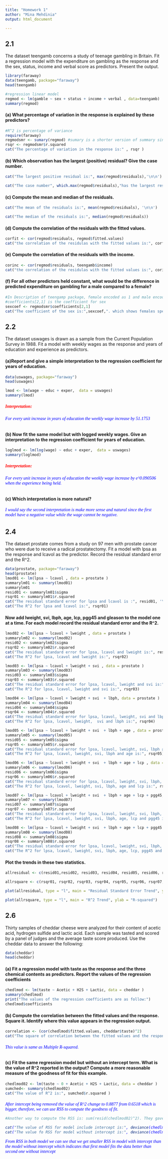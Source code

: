 ---
title: "Homework 1"
author: "Mina Mehdinia"
output: html_document

---
## 2.1
The dataset teengamb concerns a study of teenage gambling in Britain. Fit a
regression model with the expenditure on gambling as the response and the sex,
status, income and verbal score as predictors. Present the output.
```{r echo=FALSE}
library(faraway)
data(teengamb, package="faraway")
head(teengamb)

```

```{r echo=FALSE}
#regression linear model
regmod <- lm(gamble ~ sex + status + income + verbal , data=teengamb)
summary(regmod)
```
#### (a) What percentage of variation in the response is explained by these predictors?
```{r echo=FALSE}
#R^2 is percentage of variance 
require(faraway)
regmodsmr <- sumary(regmod) #sumary is a shorter version of summary since there is lot of regression output
rsqr <- regmodsmr$r.squared
cat("The percentage of variation in the response is:" , rsqr )
```
#### (b) Which observation has the largest (positive) residual? Give the case number.
```{r echo=FALSE}
cat("The largest positive residual is:", max(regmod$residuals),'\n\n')

cat("The case number", which.max(regmod$residuals),"has the largest residual") 

```

#### (c) Compute the mean and median of the residuals.
```{r echo=FALSE}
cat("The mean of the residuals is:", mean(regmod$residuals), '\n\n')

cat("The median of the residuals is:", median(regmod$residuals))
```
#### (d) Compute the correlation of the residuals with the fitted values.
```{r echo=FALSE}
corfit <- cor(regmod$residuals, regmod$fitted.values)
cat("the correlation of the residulas with the fitted values is:", corfit)
```

#### (e) Compute the correlation of the residuals with the income.
```{r echo=FALSE}
corinc <- cor(regmod$residuals, teengamb$income)
cat("the correlation of the residulas with the fitted values is:", corinc)
```
#### (f) For all other predictors held constant, what would be the difference in predicted expenditure on gambling for a male compared to a female? 
```{r echo=FALSE}
#In Description of teengamp package, female encoded as 1 and male encoded as 0.
#coefficients[2,1] is the coefficient for sex
sexcoef <- regmodsmr$coefficients[2,1]
cat("The coefficient of the sex is:",sexcoef,". which shows females spend $22.1183301 less on gambling than males (less because the coefficient is negative) where all other predictors held constant.")
```

## 2.2
The dataset uswages is drawn as a sample from the Current Population Survey in
1988. Fit a model with weekly wages as the response and years of education and
experience as predictors. 

#### (a)Report and give a simple interpretation to the regression coefficient for years of education. 
```{r echo=FALSE}
data(uswages, package="faraway")
head(uswages)
```
```{r echo=FALSE}
lmod <- lm(wage ~ educ + exper,  data = uswages)
summary(lmod)
```
<h5 style="font-family:verdana;color:red;">Interpretation:
</h5>
<h6 style="font-family:verdana;color:blue;">For every unit increase in years of education the weekly wage increase by 51.1753
</h6>

#### (b) Now fit the same model but with logged weekly wages. Give an interpretation to the regression coefficient for years of education.

```{r echo=FALSE}
loglmod <- lm(log(wage) ~ educ + exper,  data = uswages)
summary(loglmod)
```
<h5 style="font-family:verdana;color:red;">Interpretation:
</h5>
<h6 style="font-family:verdana;color:blue;">For every unit increase in years of education the weekly wage increase by e^0.090506 when the experience being held.
</h6>


#### (c) Which interpretation is more natural?
<h6 style="font-family:verdana;color:blue;">I would say the second interpretation is make more sense and natural since the first model have a negative value while the wage cannot be negative.
</h6>


## 2.4
The dataset prostate comes from a study on 97 men with prostate cancer who were due to receive a radical prostatectomy. Fit a model with lpsa as the response and lcavol as the predictor. Record the residual standard error and the R^2. 

```{r echo=FALSE}
data(prostate, package="faraway")
head(prostate)
lmod01 <- lm(lpsa ~ lcavol , data = prostate )
summarylm01 <- summary(lmod01)
summarylm01
resid01 <- summarylm01$sigma
rsqr01 <- summarylm01$r.squared
cat("The residual standard error for lpsa and lcavol is :", resid01, '\n')
cat("The R^2 for lpsa and lcavol is:", rsqr01)

```
#### Now add lweight, svi, lbph, age, lcp, pgg45 and gleason to the model one at a time. For each model record the residual standard error and the R^2.

```{r echo=FALSE}

lmod02 <- lm(lpsa ~ lcavol + lweight , data = prostate )
summarylm02 <- summary(lmod02)
resid02 <- summarylm02$sigma
rsqr02 <- summarylm02$r.squared
cat("The residual standard error for lpsa, lcavol and lweight is:", resid02, '\n')
cat("The R^2 for lpsa, lcavol and lweight is:", rsqr02)

```
```{r echo=FALSE}
lmod03 <- lm(lpsa ~ lcavol + lweight + svi , data = prostate )
summarylm03 <- summary(lmod03)
resid03 <- summarylm03$sigma
rsqr03 <- summarylm03$r.squared
cat("The residual standard error for lpsa, lcavol, lweight and svi is:", resid03, '\n')
cat("The R^2 for lpsa, lcavol, lweight and svi is:", rsqr03)
```

```{r echo=FALSE}
lmod04 <- lm(lpsa ~ lcavol + lweight + svi  + lbph, data = prostate )
summarylm04 <- summary(lmod04)
resid04 <- summarylm04$sigma
rsqr04 <- summarylm04$r.squared
cat("The residual standard error for lpsa, lcavol, lweight, svi and lbph is:", resid04, '\n')
cat("The R^2 for lpsa, lcavol, lweight,  svi and lbph is:", rsqr04)
```
```{r echo=FALSE}
lmod05 <- lm(lpsa ~ lcavol + lweight + svi  + lbph + age , data = prostate )
summarylm05 <- summary(lmod05)
resid05 <- summarylm05$sigma
rsqr05 <- summarylm05$r.squared
cat("The residual standard error for lpsa, lcavol, lweight, svi, lbph and age is:", resid05, '\n')
cat("The R^2 for lpsa, lcavol, lweight, svi, lbph and age is:", rsqr05)
```
```{r echo=FALSE}
lmod06 <- lm(lpsa ~ lcavol + lweight + svi  + lbph + age + lcp , data = prostate )
summarylm06 <- summary(lmod06)
resid06 <- summarylm06$sigma
rsqr06 <- summarylm06$r.squared
cat("The residual standard error for lpsa, lcavol, lweight, svi, lbph, age and lcp is:", resid06, '\n')
cat("The R^2 for lpsa, lcavol, lweight, svi, lbph, age and lcp is:", rsqr06)
```
```{r echo=FALSE}
lmod07 <- lm(lpsa ~ lcavol + lweight + svi  + lbph + age + lcp + pgg45, data = prostate )
summarylm07 <- summary(lmod07)
resid07 <- summarylm07$sigma
rsqr07 <- summarylm07$r.squared
cat("The residual standard error for lpsa, lcavol, lweight, svi, lbph, age, lcp and pgg45 is:", resid07, '\n')
cat("The R^2 for lpsa, lcavol, lweight, svi, lbph, age, lcp and pgg45 is:", rsqr07)
```

```{r echo=FALSE}
lmod08 <- lm(lpsa ~ lcavol + lweight + svi  + lbph + age + lcp + pgg45 + gleason , data = prostate )
summarylm08 <- summary(lmod08)
resid08 <- summarylm08$sigma
rsqr08 <- summarylm08$r.squared
cat("The residual standard error for lpsa, lcavol, lweight, svi, lbph, age, lcp, pgg45 and gleason is:", resid08, '\n')
cat("The R^2 for lpsa, lcavol, lweight, svi, lbph, age, lcp, pgg45 and gleason is:", rsqr08)
```
#### Plot the trends in these two statistics.
```{r echo=FALSE}
allresidual <- c(resid01,resid02, resid03, resid04, resid05, resid06, resid07, resid08)

allrsquare <- c(rsqr01, rsqr02, rsqr03, rsqr04, rsqr05, rsqr06, rsqr07, rsqr08)

plot(allresidual, type = "l", main = "Residual Standard Error Trend", ylab = "Standard Error")

plot(allrsquare, type = "l", main = "R^2 Trend", ylab = "R-squared")
```

## 2.6
Thirty samples of cheddar cheese were analyzed for their content of acetic acid, hydrogen sulfide and lactic acid. Each sample was tasted and scored by a panel of judges and the average taste score produced. Use the cheddar data to answer the following:

```{r echo=FALSE}
data(cheddar)
head(cheddar)
```
#### (a) Fit a regression model with taste as the response and the three chemical contents as predictors. Report the values of the regression coefficients
```{r echo=FALSE}
chedlmod <- lm(taste ~ Acetic + H2S + Lactic, data = cheddar )
summary(chedlmod)
print("The values of the regression coefficients are as follow:")
chedlmod$coefficients 

```
#### (b) Compute the correlation between the fitted values and the response. Square it. Identify where this value appears in the regression output.
```{r echo=FALSE}
correlation <- (cor(chedlmod$fitted.values, cheddar$taste)^2)
cat("The square of correlation between the fitted values and the response is: ", correlation)
```
<h6 style="font-family:verdana;color:blue;">This value is same as Multiple R-squared.
</h6>

#### (c) Fit the same regression model but without an intercept term. What is the value of R^2 reported in the output? Compute a more reasonable measure of the goodness of fit for this example.
```{r echo=FALSE}
chedlmod02 <- lm(taste ~ 0 + Acetic + H2S + Lactic, data = cheddar )
sumched<- summary(chedlmod02)
cat("The value of R^2 is:", sumched$r.squared )
```
<h6 style="font-family:verdana;color:blue;">After intercept being removed the value of R^2 change to 0.8877 from 0.6518 which is bigger, therefore, we can use RSS to compute the goodness of fit.
```{r echo=FALSE}
#Another way to compute the RSS is: sum(resid(chedlmod02)^2). They gave same answer

cat("The value of RSS for model include intercept is:", deviance(chedlmod))
cat("The value fo RSS for model without intercept is:", deviance(chedlmod02))

```
From RSS in both model we can see that we get smaller RSS in model with intercept than the model without intercept which indicates that first model fits the data better than second one without intercept
</h6>
